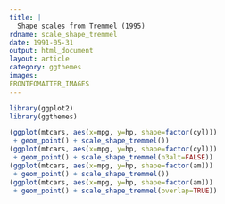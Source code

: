 ```yaml
---
title: |
  Shape scales from Tremmel (1995)
rdname: scale_shape_tremmel
date: 1991-05-31
output: html_document
layout: article
category: ggthemes
images:
FRONTFOMATTER_IMAGES
---
```


```r
library(ggplot2)
library(ggthemes)
```

```r
(ggplot(mtcars, aes(x=mpg, y=hp, shape=factor(cyl)))
 + geom_point() + scale_shape_tremmel())
(ggplot(mtcars, aes(x=mpg, y=hp, shape=factor(cyl)))
 + geom_point() + scale_shape_tremmel(n3alt=FALSE))
(ggplot(mtcars, aes(x=mpg, y=hp, shape=factor(am)))
 + geom_point() + scale_shape_tremmel())
(ggplot(mtcars, aes(x=mpg, y=hp, shape=factor(am)))
 + geom_point() + scale_shape_tremmel(overlap=TRUE))



```